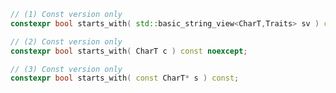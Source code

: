 ```cpp
// (1) Const version only
constexpr bool starts_with( std::basic_string_view<CharT,Traits> sv ) const noexcept;

// (2) Const version only
constexpr bool starts_with( CharT c ) const noexcept;

// (3) Const version only
constexpr bool starts_with( const CharT* s ) const;
```
